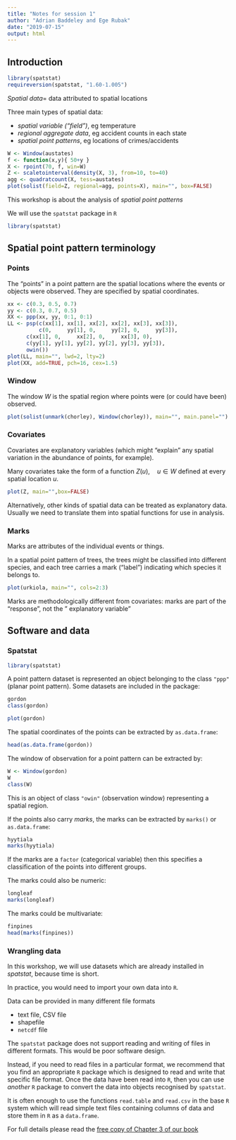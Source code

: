 ```yaml
---
title: "Notes for session 1"
author: "Adrian Baddeley and Ege Rubak"
date: "2019-07-15"
output: html
---
```


## Introduction

```r
library(spatstat)
requireversion(spatstat, "1.60-1.005")
```

_Spatial data_= data attributed to spatial locations

Three main types of spatial data:

* _spatial variable ("field")_, eg temperature
* _regional aggregate data_, eg accident counts in each state
* _spatial point patterns_, eg locations of crimes/accidents

```r
W <- Window(austates)
f <- function(x,y){ 50+y }
X <- rpoint(70, f, win=W)
Z <- scaletointerval(density(X, 3), from=10, to=40)
agg <- quadratcount(X, tess=austates)
plot(solist(field=Z, regional=agg, points=X), main="", box=FALSE)
```

This workshop is about the analysis of _spatial point patterns_

We will use the `spatstat` package in `R`

```r
library(spatstat)
```

## Spatial point pattern terminology

### Points

The "points" in a point pattern are the spatial locations
where the events or objects were observed. They are specified
by spatial coordinates.

```r
xx <- c(0.3, 0.5, 0.7)
yy <- c(0.3, 0.7, 0.5)
XX <- ppp(xx, yy, 0:1, 0:1)
LL <- psp(c(xx[1], xx[1], xx[2], xx[2], xx[3], xx[3]),
          c(0,     yy[1], 0,     yy[2], 0,     yy[3]),
	  c(xx[1], 0,     xx[2], 0,     xx[3], 0),
	  c(yy[1], yy[1], yy[2], yy[2], yy[3], yy[3]),
	  owin())
plot(LL, main="", lwd=2, lty=2)
plot(XX, add=TRUE, pch=16, cex=1.5)
```

### Window

The window $W$ is the spatial region where
points were (or could have been) observed.

```r
plot(solist(unmark(chorley), Window(chorley)), main="", main.panel="")
```

### Covariates

Covariates are explanatory variables (which might "explain"
any spatial variation in the abundance of points, for example).

Many covariates take the form of a function $Z(u), \quad u \in W$
defined at every spatial location $u$.

```r
plot(Z, main="",box=FALSE)
```

Alternatively, other kinds of spatial data can be treated as
explanatory data. Usually we need to translate them into spatial functions
for use in analysis.

### Marks

Marks are attributes of the individual events or things.

In a spatial point pattern of trees, the trees might be classified
into different species, and each tree carries a mark ("label")
indicating which species it belongs to.

```r
plot(urkiola, main="", cols=2:3)
```

Marks are methodologically different from covariates:
marks are part of the "response", not the "
explanatory variable"

## Software and data 

### Spatstat

```r
library(spatstat)
```

A point pattern dataset is represented an object belonging to the class
`"ppp"` (planar point pattern). Some datasets are included in the package:

```r
gordon
class(gordon)
```

```r
plot(gordon)
```

The spatial coordinates of the points can be extracted by
`as.data.frame`:

```r
head(as.data.frame(gordon))
```

The window of observation for a point pattern can be extracted by:

```r
W <- Window(gordon)
W
class(W)
```

This is an object of class `"owin"` (observation window)
representing a spatial region.

If the points also carry _marks_, the marks can be extracted by
`marks()` or `as.data.frame`:

```r
hyytiala
marks(hyytiala)
```

If the marks are a `factor` (categorical variable) then this specifies
a classification of the points into different groups.

The marks could also be numeric:

```r
longleaf
marks(longleaf)
```

The marks could be multivariate:

```r
finpines
head(marks(finpines))
```

### Wrangling data

In this workshop, we will use datasets which are already
installed in _spatstat_, because time is short.

In practice, you would need to import your own data into `R`.

Data can be provided in many different file formats

* text file, CSV file
* shapefile
* `netcdf` file

The `spatstat` package does not support reading and writing of
files in different formats. This would be poor software design.

Instead, if you need to read files in a particular format,
we recommend that you find an appropriate `R` package
which is designed to read and write
that specific file format. Once the data have been read into `R`, then
you can use _another_ `R` package to convert the data into
objects recognised by `spatstat`. 

It is often enough to use 
the functions `read.table` and `read.csv` in the base `R` system
which will read simple text files containing columns of data and
store them in `R` as a `data.frame`. 

For full details please read the
[free copy of Chapter 3 of our book](http://book.spatstat.org/sample-chapters/chapter03.pdf)

